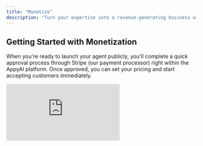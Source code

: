```yaml
---
title: "Monetize"
description: "Turn your expertise into a revenue-generating business with AppyAI's built-in monetization tools. We handle all the payment processing, subscription management, and business operations so you can focus on serving your customers."
---
```


## Getting Started with Monetization

When you're ready to launch your agent publicly, you'll complete a quick approval process through Stripe (our payment processor) right within the AppyAI platform. Once approved, you can set your pricing and start accepting customers immediately.

<iframe className="w-full aspect-video rounded-xl" src="https://www.youtube.com/embed/qbJ16eFIYJU?rel=0" title="YouTube video player" frameBorder="0" allow="accelerometer; autoplay; clipboard-write; encrypted-media; gyroscope; picture-in-picture" allowFullScreen />

<Note>
  **Platform Fee**: AppyAI takes a 10% fee on each transaction to cover platform costs and support.
</Note>

## Setting Your Pricing

Configure exactly how you want to charge for access to your agent, including free trial options.

<img
  src="/images/Screenshot2025-07-23at12.31.17PM.png"
  alt="Screenshot2025 07 23at12 31 17PM Pn"
  title="Screenshot2025 07 23at12 31 17PM Pn"
  style={{ width:"70%" }}
/>

### Subscription Options

**Monthly Pricing**: Set your base monthly subscription rate in USD

**Annual Pricing (Optional)**: Offer an annual option with built-in savings for customers who commit longer-term

**Free Trials (Optional)**: Lower the barrier to entry with trial periods:

- No free trial
- 7, 14, or 30-day free trials
- Customers get full access during trial, then automatically convert to paid subscription

Free trials are highly recommended since they let potential customers experience your agent's value before committing to pay.

## Managing Your Business

Once revenue starts rolling, we provide you with all of the tool needed to manage the financial health of your AI business. Stripe provides:

- **Payments** - Track all incoming payments from your customers, including subscription renewals, trial conversions, and any failed payments that need attention.
- **Payouts**- Monitor your earnings and payout schedule. See your total balance, available funds, and when your next payout is scheduled. Payments are automatically transferred to your bank account on a regular schedule.
- **Pricing** - Adjust your subscription rates, trial periods, and pricing as your business grows.
- **Documents** - Access invoices, tax documents, and other financial records for your business accounting needs.
- **Taxes** - Manage tax information and compliance requirements based on your location and business structure.
- **Account** - Update your business details, banking information, and account settings for payment processing.

## Launch When You're Ready

There's no rush to monetize immediately. Many builders prefer to:

1. **Test thoroughly** with friends, colleagues, or beta users
2. **Refine the agent** based on feedback
3. **Set competitive pricing** after understanding the value you provide
4. **Launch publicly** when you're confident in the experience

Your agent can remain private and free while you perfect it, then switch to paid subscriptions whenever you're ready to start generating revenue.

<Tip>
  **Start with a free trial** to reduce signup friction

  **Price based on value delivered**, not just time saved

  **Monitor your metrics** to understand customer behavior

  **Adjust pricing** as you learn what works in your market
</Tip>

Ready to turn your expertise into a thriving business? Set up your monetization settings and start building your AI-powered revenue stream